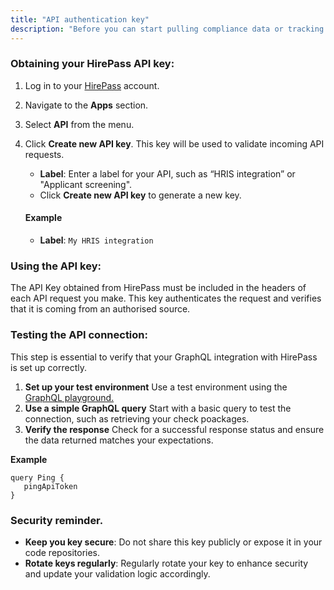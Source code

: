 ```yaml
---
title: "API authentication key"
description: "Before you can start pulling compliance data or tracking statuses, you’ll need to authenticate your requests. Don’t worry, it’s a simple process."
---
```


### Obtaining your HirePass API key:

1. Log in to your [HirePass](https://workspace.hirepass.com) account.
2. Navigate to the **Apps** section.
3. Select **API** from the menu.
4. Click **Create new API key**. This key will be used to validate incoming API requests.
   - **Label**: Enter a label for your API, such as “HRIS integration” or "Applicant screening".
   - Click **Create new API key** to generate a new key.

   #### Example
   - **Label**: `My HRIS integration`

### Using the API key:

The API Key obtained from HirePass must be included in the headers of each API request you make. This key authenticates the request and verifies that it is coming from an authorised source.

### Testing the API connection:

This step is essential to verify that your GraphQL integration with HirePass is set up correctly.

1. **Set up your test environment** Use a test environment using the [GraphQL playground.](https://graphql.hirepass.com)
2. **Use a simple GraphQL query** Start with a basic query to test the connection, such as retrieving your check poackages.
3. **Verify the response** Check for a successful response status and ensure the data returned matches your expectations.

**Example**

```
query Ping {
   pingApiToken
}
```

### Security reminder.

- **Keep you key secure**: Do not share this key publicly or expose it in your code repositories.
- **Rotate keys regularly**: Regularly rotate your key to enhance security and update your validation logic accordingly.